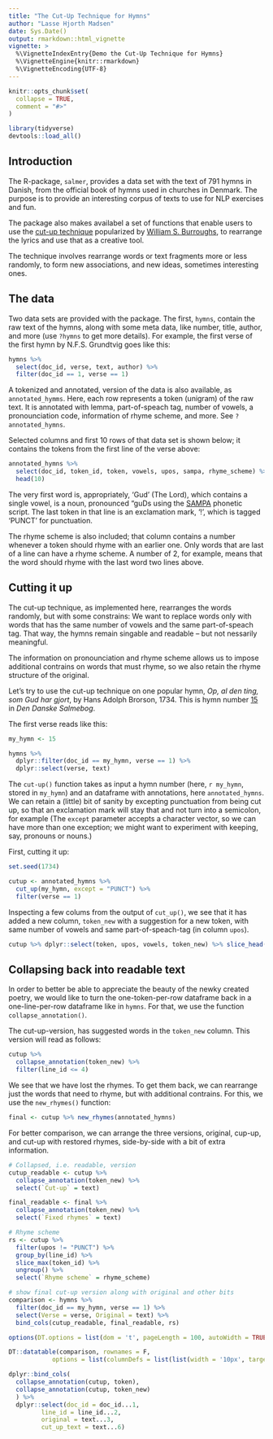 ```yaml
---
title: "The Cut-Up Technique for Hymns"
author: "Lasse Hjorth Madsen"
date: Sys.Date()
output: rmarkdown::html_vignette
vignette: >
  %\VignetteIndexEntry{Demo the Cut-Up Technique for Hymns}
  %\VignetteEngine{knitr::rmarkdown}
  %\VignetteEncoding{UTF-8}
---
```


```r
knitr::opts_chunk$set(
  collapse = TRUE,
  comment = "#>"
)

library(tidyverse)
devtools::load_all()
```

## Introduction

The R-package, `salmer`, provides a data set with the text of 791 hymns in Danish, from the official book of hymns used in churches in Denmark. The purpose is to provide an interesting corpus of texts to use for NLP exercises and fun.

The package also makes availabel a set of functions that enable users to use the [cut-up technique](link:https://en.wikipedia.org/wiki/Cut-up_technique) popularized by [William S. Burroughs](link:https://en.wikipedia.org/wiki/William_S._Burroughs), to rearrange the lyrics and use that as a creative tool.

The technique involves rearrange words or text fragments more or less randomly, to form new associations, and new ideas, sometimes interesting ones. 

## The data

Two data sets are provided with the package. The first, `hymns`, contain the raw text of the hymns, along with some  meta data, like number, title, author, and more (use `?hymns` to get more details). For example, the first verse of the first hymn by N.F.S. Grundtvig goes like this:

```r
hymns %>% 
  select(doc_id, verse, text, author) %>% 
  filter(doc_id == 1, verse == 1)
```

A tokenized and annotated, version of the data is also available, as `annotated_hymms`. Here, each row represents a token (unigram) of the raw text. It is annotated with lemma, part-of-speach tag, number of vowels, a pronounciation code, information of rhyme scheme, and more. See `? annotated_hymns`. 

Selected columns and first 10 rows of that data set is shown below; it contains the tokens from the first line of the verse above:

```r
annotated_hymns %>% 
  select(doc_id, token_id, token, vowels, upos, sampa, rhyme_scheme) %>% 
  head(10)
```

The very first word is, appropriately, 'Gud' (The Lord), which contains a single vowel, is a noun, pronounced "guDs using the [SAMPA](https://en.wikipedia.org/wiki/SAMPA) phonetic script. The last token in that line is an exclamation mark, '!', which is tagged 'PUNCT' for punctuation.

The rhyme scheme is also included; that column contains a number whenever a token should rhyme with an earlier one. Only words that are last of a line can have a rhyme scheme. A number of 2, for example, means that the word should rhyme with the last word two lines above.

## Cutting it up

The cut-up technique, as implemented here, rearranges the words randomly, but with some constrains: We want to replace words only with words that has the same number of vowels and the same part-of-speach tag. That way, the hymns remain singable and readable -- but not nessarily meaningful.

The information on pronounciation and rhyme scheme allows us to impose additional contrains on words that must rhyme, so we also retain the rhyme structure of the original.

Let's try to use the cut-up technique on one popular hymn, *Op, al den ting, som Gud har gjort*, by Hans Adolph Brorson, 1734. This is hymn number [15](link:https://www.dendanskesalmebogonline.dk/salme/15) in *Den Danske Salmebog*.

The first verse reads like this:

```r
my_hymn <- 15

hymns %>% 
  dplyr::filter(doc_id == my_hymn, verse == 1) %>% 
  dplyr::select(verse, text) 
```

The `cut-up()` function takes as input a hymn number (here, `r my_hymn`, stored in `my_hymn`) and an dataframe with annotations, here `annotated_hymns`. We can retain a (little) bit of sanity by excepting punctuation from being cut up, so that an exclamation mark will stay that and not turn into a semicolon, for example (The `except` parameter accepts a character vector, so we can have more than one exception; we might want to experiment with keeping, say, pronouns or nouns.)

First, cutting it up:

```r
set.seed(1734)

cutup <- annotated_hymns %>% 
  cut_up(my_hymn, except = "PUNCT") %>% 
  filter(verse == 1)
```

Inspecting a few colums from the output of `cut_up()`, we see that it has added a new column, `token_new` with a suggestion for a new token, with same number of vowels and same part-of-speach-tag (in column `upos`).

```r
cutup %>% dplyr::select(token, upos, vowels, token_new) %>% slice_head(n = 8)
```

## Collapsing back into readable text

In order to better be able to appreciate the beauty of the newky created poetry, we would like to turn the one-token-per-row dataframe back in a one-line-per-row dataframe like in `hymns`. For that, we use the function `collapse_annotation()`.

The cut-up-version, has suggested words in the `token_new` column. This version will read as follows:

```r
cutup %>% 
  collapse_annotation(token_new) %>% 
  filter(line_id <= 4)
```

We see that we have lost the rhymes. To get them back, we can rearrange just the words that need to rhyme, but with additional contrains. For this, we use the `new_rhymes()` function:

```r
final <- cutup %>% new_rhymes(annotated_hymns)
```

For better comparison, we can arrange the three versions, original, cup-up, and cut-up with restored rhymes, side-by-side with a bit of extra information.

```r
# Collapsed, i.e. readable, version
cutup_readable <- cutup %>% 
  collapse_annotation(token_new) %>% 
  select(`Cut-up` = text)

final_readable <- final %>% 
  collapse_annotation(token_new) %>% 
  select(`Fixed rhymes` = text)

# Rhyme scheme
rs <- cutup %>%
  filter(upos != "PUNCT") %>%
  group_by(line_id) %>%
  slice_max(token_id) %>%
  ungroup() %>%
  select(`Rhyme scheme` = rhyme_scheme)

# show final cut-up version along with original and other bits
comparison <- hymns %>%
  filter(doc_id == my_hymn, verse == 1) %>%
  select(Verse = verse, Original = text) %>%
  bind_cols(cutup_readable, final_readable, rs)

options(DT.options = list(dom = 't', pageLength = 100, autoWidth = TRUE))

DT::datatable(comparison, rownames = F,
            options = list(columnDefs = list(list(width = '10px', targets = c(0, 4)))))

```

```r
dplyr::bind_cols(
  collapse_annotation(cutup, token), 
  collapse_annotation(cutup, token_new)
  ) %>% 
  dplyr::select(doc_id = doc_id...1, 
         line_id = line_id...2, 
         original = text...3, 
         cut_up_text = text...6)
```

